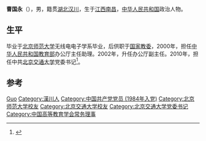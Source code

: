 {{blpsources|time=2018-05-15T12:53:05+00:00}}
'''曹国永'''（{{bd|1963年|9月||}}），男，籍贯[[湖北省|湖北]][[汉川县|汉川]]，生于[[江西省|江西]][[南昌市|南昌]]，[[中华人民共和国|中华人民共和国]]政治人物。

== 生平 ==
毕业于[[北京师范大学|北京师范大学]]无线电电子学系毕业，后供职于[[国家教委|国家教委]]，2000年，担任[[中华人民共和国教育部|中华人民共和国教育部]]办公厅主任助理。2002年，升任办公厅副主任。2010年，担任中共[[北京交通大学|北京交通大学]]党委书记<ref>{{cite news|title=北京交通大学2014年寒假留校学生新春联欢会举行|url=http://edu.people.com.cn/n/2014/0201/c1053-24273869.html|accessdate=2014-02-16|newspaper=人民网|archive-date=2014-02-21|archive-url=https://web.archive.org/web/20140221185847/http://edu.people.com.cn/n/2014/0201/c1053-24273869.html|dead-url=no}}</ref>。

== 参考 ==
{{reflist}}

{{中国政治人物小作品}}
{{北京交通大学}}
{{Navboxes
| title  = 曹国永在[[中国高等教育学会|中国高等教育学会]]的职务
| list1  =
{{中国高等教育学会第七届理事会}}
}}

{{Authority control}}
{{DEFAULTSORT:Cao}}
[[Category:曹姓|Guo]]
[[Category:漢川人|Category:漢川人]]
[[Category:中国共产党党员_(1984年入党)|Category:中国共产党党员 (1984年入党)]]
[[Category:北京师范大学校友|Category:北京师范大学校友]]
[[Category:北京交通大学校友|Category:北京交通大学校友]]
[[Category:北京交通大学党委书记|Category:北京交通大学党委书记]]
[[Category:中国高等教育学会常务理事|Category:中国高等教育学会常务理事]]